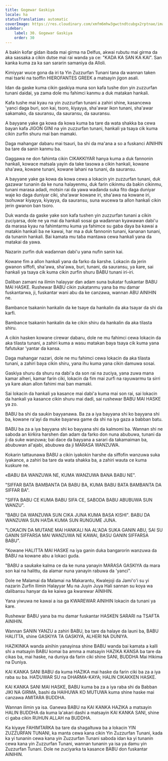 ```yaml
---
title: Gogewar Gaskiya
locale: ha
statusTranslation: automatic
coverImage: https://res.cloudinary.com/xmfm6mhw3gwctndtcubgx2rptnae/image/upload/v1740337243/small_cover_educacion_fundamental_a051170f1c.webp
sidebar:
    label: 30. Gogewar Gaskiya
    order: 30
---
```

A bakin ƙofar gidan ibada mai girma na Delfus, akwai rubutu mai girma da aka sassaka a cikin dutse mai rai wanda ya ce: "KADA KA SAN KA KAI". San kanka kuma za ka san sararin samaniya da Alloli.

Kimiyyar wuce gona da iri ta Yin Zuzzurfan Tunani tana da wannan taken mai tsarki na tsoffin HIEROFANTES GREEK a matsayin jigon asali.

Idan da gaske kuma cikin gaskiya muna son kafa tushe don yin zuzzurfan tunani daidai, ya zama dole mu fahimci kanmu a duk matakan hankali.

Kafa tushe mai kyau na yin zuzzurfan tunani a zahiri shine, kasancewa 'yanci daga buri, son kai, tsoro, ƙiyayya, sha'awar ikon tunani, sha'awar sakamako, da sauransu, da sauransu, da sauransu.

A bayyane yake ga kowa da kowa kuma ba tare da wata shakka ba cewa bayan kafa JIGON GINI na yin zuzzurfan tunani, hankali ya tsaya cik kuma cikin zurfin shuru mai ban mamaki.

Daga mahangar dabaru mai tsauri, ba shi da ma'ana a so a fuskanci AINIHIN ba tare da sanin kanmu ba.

Gaggawa ne don fahimta cikin CIKAKKIYAR hanya kuma a duk fannonin hankali, kowace matsala yayin da take tasowa a cikin hankali, kowane sha'awa, kowane tunani, kowane lahani na tunani, da sauransu.

A bayyane yake ga kowa da kowa cewa a lokacin yin zuzzurfan tunani, duk gazawar tunanin da ke nuna halayenmu, duk farin cikinmu da baƙin cikinmu, tunani marasa adadi, motsin rai da yawa waɗanda suka fito daga duniyar waje ko daga duniyar ciki, sha'awar kowane iri, sha'awa na kowane iri, tsohuwar ƙiyayya, ƙiyayya, da sauransu, suna wucewa ta allon hankali cikin jerin gwanon ban tsoro.

Duk wanda da gaske yake son kafa tushen yin zuzzurfan tunani a cikin zuciyarsa, dole ne ya mai da hankali sosai ga waɗannan kyawawan dabi'u da marasa kyau na fahimtarmu kuma ya fahimce su gaba ɗaya ba kawai a matakin hankali ba ne kawai, har ma a duk fannonin tunani, ƙananan tunani, da tunanin hankali. Bai kamata mu taɓa mantawa cewa hankali yana da matakai da yawa.

Nazarin zurfin duk waɗannan dabi'u yana nufin sanin kai.

Kowane fim a allon hankali yana da farko da ƙarshe. Lokacin da jerin gwanon siffofi, sha'awa, sha'awa, buri, tunani, da sauransu, ya ƙare, sai hankali ya tsaya cik kuma cikin zurfin shuru BABU tunani iri-iri.

Daliban zamani na ilimin halayyar ɗan adam suna buƙatar fuskantar BABU MAI HASKE. Rushewar BABU cikin zukatanmu yana ba mu damar fuskantarwa, ji, fuskantar wani abu da ke canzawa, wannan ABU AINIHIN ne.

Bambance tsakanin hankalin da ke tsaye da hankalin da aka tsayar da shi da karfi.

Bambance tsakanin hankalin da ke cikin shiru da hankalin da aka tilasta shiru.

A cikin hasken kowane cirewar dabaru, dole ne mu fahimci cewa lokacin da aka tilasta tunani, a zahiri kuma a wasu matakan baya tsaya cik kuma yana fafutukar 'yantar da kansa.

Daga mahangar nazari, dole ne mu fahimci cewa lokacin da aka tilasta tunani, a zahiri baya cikin shiru, yana ihu kuma yana cikin damuwa sosai.

Gaskiya shuru da shuru na dabi'a da son rai na zuciya, yana zuwa mana kamar alheri, kamar farin ciki, lokacin da fim mai zurfi na rayuwarmu ta sirri ya ƙare akan allon fahimi mai ban mamaki.

Sai lokacin da hankali ya kasance mai dabi'a kuma mai son rai, sai lokacin da hankali ya kasance cikin shuru mai daɗi, sai rushewar BABU MAI HASKE ya zo.

BABU ba shi da sauƙin bayyanawa. Ba za a iya bayyana shi ko bayyana shi ba, kowane ra'ayi da muke bayarwa game da shi na iya gaza a babban batu.

BABU ba za a iya bayyana shi ko bayyana shi da kalmomi ba. Wannan shi ne saboda an ƙirƙira harshen ɗan adam da farko don nuna abubuwa, tunani da ji da suke wanzuwa; bai dace da bayyana a sarari da takamaiman ba, abubuwan al'ajabi, abubuwa da ji MARASA WANZUWA.

Kokarin tattaunawa BABU a cikin iyakokin harshe da siffofin wanzuwa suka iyakance, a zahiri ba tare da wata shakka ba, a zahiri wauta ce kuma kuskure ne.

«BABU BA WANZUWA NE, KUMA WANZUWA BANA BABU NE".

"SIFFAR BATA BAMBANTA DA BABU BA, KUMA BABU BATA BAMBANTA DA SIFFAR BA".

"SIFFA BABU CE KUMA BABU SIFA CE, SABODA BABU ABUBUWA SUN WANZU".

"BABU DA WANZUWA SUN CIKA JUNA KUMA BASA KISHI". BABU DA WANZUWA SUN HAƊA KUMA SUN RUNGUME JUNA.

"LOKACIN DA MUTANE MAI HANKALI NA AL'ADA SUKA GANIN ABU, SAI SU GANIN SIFFARSA MAI WANZUWA NE KAWAI, BASU GANIN SIFFARSA BABU".

"Kowane HALITTA MAI HASKE na iya ganin duka bangarorin wanzuwa da BABU na kowane abu a lokaci guda.

"BABU a sauƙaƙe kalma ce da ke nuna yanayin MARASA GASKIYA da mara son kai na halittu, da alamar nuna yanayin rabuwa da 'yanci".

Dole ne Malamai da Malamai na Makarantu, Kwalejoji da Jami'o'i su yi nazarin Zurfin Ilimin Halayyar Mu na Juyin Juya Hali sannan su koya wa ɗalibansu hanyar da ke kaiwa ga ƙwarewar AINIHIN.

Yana yiwuwa ne kawai a isa ga KWAREWAR AINIHIN lokacin da tunani ya ƙare.

Rushewar BABU yana ba mu damar fuskantar HASKEN SARARI na TSAFTA AINIHIN.

Wannan SANIN YANZU a zahiri BABU, ba tare da halaye da launi ba, BABU HALITTA, shine GASKIYA TA GASKIYA, ALHERI NA DUNIYA.

HAZIKINKA wanda ainihin yanayinsa shine BABU wanda bai kamata a kalli shi a matsayin BABU komai ba amma a matsayin HAZIKA KANSA ba tare da cikas ba, mai haske, na duniya da farin ciki shine SANI, BUDDHA Mai Hikima na Duniya.

KAI KANKA SANI BABU da kuma HAZIKA mai haske da farin ciki ba za a iya raba su ba. HAƊUWAR SU na DHARMA-KAYA; HALIN CIKAKKEN HASKE.

KAI KANKA SANI MAI HASKE, BABU kuma ba za a iya raba shi da Babban JIKI NA GIRMA, bashi da HAIHUWA KO MUTUWA kuma shine haske mai canzawa AMITARA BUDDHA.

Wannan ilimin ya isa. Ganewa BABU na KAI KANKA HAZIKA a matsayin HALIN BUDDHA da kuma la'akari dashi a matsayin KAI KANKA SANI, shine ci gaba cikin RUHUN ALLAH na BUDDHA.

Ka kiyaye FAHIMTARKA ba tare da shagaltuwa ba a lokacin YIN ZUZZURFAN TUNANI, ka manta cewa kana cikin Yin Zuzzurfan Tunani, kada ka yi tunanin cewa kana yin Zuzzurfan Tunani saboda idan ka yi tunanin cewa kana yin Zuzzurfan Tunani, wannan tunanin ya isa ya damu yin Zuzzurfan Tunani. Dole ne zuciyarka ta kasance BABU don fuskantar AINIHIN.

